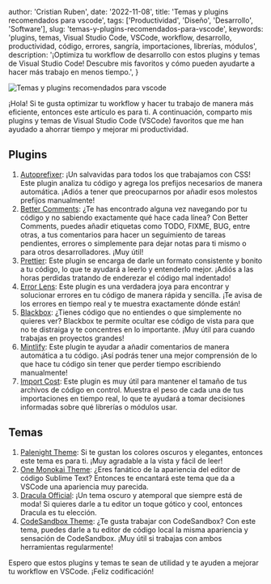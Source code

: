 

  author: 'Cristian Ruben',
  date: '2022-11-08',
  title: 'Temas y plugins recomendados para vscode',
  tags: ['Productividad', 'Diseño', 'Desarrollo', 'Software'],
  slug: 'temas-y-plugins-recomendados-para-vscode',
  keywords:
    'plugins, temas, Visual Studio Code, VSCode, workflow, desarrollo, productividad, código, errores, sangría, importaciones, librerías, módulos',
  description:
    '¡Optimiza tu workflow de desarrollo con estos plugins y temas de Visual Studio Code! Descubre mis favoritos y cómo pueden ayudarte a hacer más trabajo en menos tiempo.',
}


<Image
  className="w-full rounded-md"
  src={coverImg}
  alt="Temas y plugins recomendados para vscode"
  placeholder="blur"
  priority
/>

¡Hola! Si te gusta optimizar tu workflow y hacer tu trabajo de manera más eficiente, entonces este artículo es para ti. A continuación, comparto mis plugins y temas de Visual Studio Code (VSCode) favoritos que me han ayudado a ahorrar tiempo y mejorar mi productividad.

## Plugins

1. [Autoprefixer](https://marketplace.visualstudio.com/items?itemName=mrmlnc.vscode-autoprefixer): ¡Un salvavidas para todos los que trabajamos con CSS! Este plugin analiza tu código y agrega los prefijos necesarios de manera automática. ¡Adiós a tener que preocuparnos por añadir esos molestos prefijos manualmente!
2. [Better Comments](https://marketplace.visualstudio.com/items?itemName=aaron-bond.better-comments): ¿Te has encontrado alguna vez navegando por tu código y no sabiendo exactamente qué hace cada línea? Con Better Comments, puedes añadir etiquetas como TODO, FIXME, BUG, entre otras, a tus comentarios para hacer un seguimiento de tareas pendientes, errores o simplemente para dejar notas para ti mismo o para otros desarrolladores. ¡Muy útil!
3. [Prettier](https://marketplace.visualstudio.com/items?itemName=esbenp.prettier-vscode): Este plugin se encarga de darle un formato consistente y bonito a tu código, lo que te ayudará a leerlo y entenderlo mejor. ¡Adiós a las horas perdidas tratando de enderezar el código mal indentado!
4. [Error Lens](https://marketplace.visualstudio.com/items?itemName=usernamehw.errorlens): Este plugin es una verdadera joya para encontrar y solucionar errores en tu código de manera rápida y sencilla. ¡Te avisa de los errores en tiempo real y te muestra exactamente dónde están!
5. [Blackbox](https://marketplace.visualstudio.com/items?itemName=Blackboxapp.blackbox): ¿Tienes código que no entiendes o que simplemente no quieres ver? Blackbox te permite ocultar ese código de vista para que no te distraiga y te concentres en lo importante. ¡Muy útil para cuando trabajas en proyectos grandes!
6. [Mintlify](https://marketplace.visualstudio.com/items?itemName=mintlify.document): Este plugin te ayudar a añadir comentarios de manera automática a tu código. ¡Así podrás tener una mejor comprensión de lo que hace tu código sin tener que perder tiempo escribiendo manualmente!
7. [Import Cost](https://marketplace.visualstudio.com/items?itemName=wix.vscode-import-cost): Este plugin es muy útil para mantener el tamaño de tus archivos de código en control. Muestra el peso de cada una de tus importaciones en tiempo real, lo que te ayudará a tomar decisiones informadas sobre qué librerías o módulos usar.

## Temas

1. [Palenight Theme](https://marketplace.visualstudio.com/items?itemName=whizkydee.material-palenight-theme): Si te gustan los colores oscuros y elegantes, entonces este tema es para ti. ¡Muy agradable a la vista y fácil de leer!
2. [One Monokai Theme](https://marketplace.visualstudio.com/items?itemName=azemoh.one-monokai): ¿Eres fanático de la apariencia del editor de código Sublime Text? Entonces te encantará este tema que da a VSCode una apariencia muy parecida.
3. [Dracula Official](https://marketplace.visualstudio.com/items?itemName=dracula-theme.theme-dracula): ¡Un tema oscuro y atemporal que siempre está de moda! Si quieres darle a tu editor un toque gótico y cool, entonces Dracula es tu elección.
4. [CodeSandbox Theme](https://marketplace.visualstudio.com/items?itemName=CodeSandbox-io.codesandbox-projects-theme): ¿Te gusta trabajar con CodeSandbox? Con este tema, puedes darle a tu editor de código local la misma apariencia y sensación de CodeSandbox. ¡Muy útil si trabajas con ambos herramientas regularmente!

Espero que estos plugins y temas te sean de utilidad y te ayuden a mejorar tu workflow en VSCode. ¡Feliz codificación!
